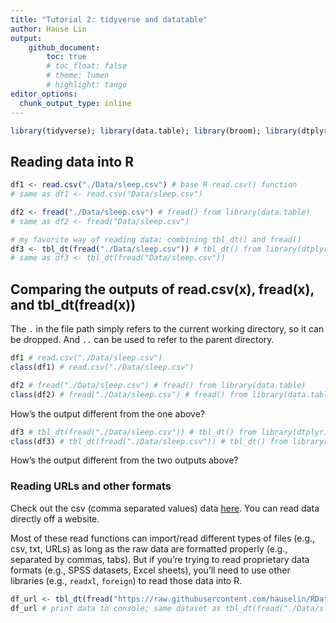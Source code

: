 ```yaml
---
title: "Tutorial 2: tidyverse and datatable"
author: Hause Lin
output: 
    github_document:
        toc: true
        # toc_float: false
        # theme: lumen
        # highlight: tango
editor_options: 
  chunk_output_type: inline
---
```


```r
library(tidyverse); library(data.table); library(broom); library(dtplyr); library(lme4); library(lmerTest); library(ggbeeswarm); library(cowplot)
```

## Reading data into R

```r
df1 <- read.csv("./Data/sleep.csv") # base R read.csv() function
# same as df1 <- read.csv("Data/sleep.csv")

df2 <- fread("./Data/sleep.csv") # fread() from library(data.table)
# same as df2 <- fread("Data/sleep.csv")

# my favorite way of reading data: combining tbl_dt() and fread()
df3 <- tbl_dt(fread("./Data/sleep.csv")) # tbl_dt() from library(dtplyr)
# same as df3 <- tbl_dt(fread("Data/sleep.csv"))
```

## Comparing the outputs of read.csv(x), fread(x), and tbl_dt(fread(x))

The `.` in the file path simply refers to the current working directory, so it can be dropped. And `..` can be used to refer to the parent directory.

```r
df1 # read.csv("./Data/sleep.csv")
class(df1) # read.csv("./Data/sleep.csv")
```

```r
df2 # fread("./Data/sleep.csv") # fread() from library(data.table)
class(df2) # fread("./Data/sleep.csv") # fread() from library(data.table)
```

How's the output different from the one above?

```r
df3 # tbl_dt(fread("./Data/sleep.csv")) # tbl_dt() from library(dtplyr)
class(df3) # tbl_dt(fread("./Data/sleep.csv")) # tbl_dt() from library(dtplyr)
```

How's the output different from the two outputs above?

### Reading URLs and other formats

Check out the csv (comma separated values) data [here](https://raw.githubusercontent.com/hauselin/RDataScience/master/Data/sleep.csv). You can read data directly off a website.

Most of these read functions can import/read different types of files (e.g., csv, txt, URLs) as long as the raw data are formatted properly (e.g., separated by commas, tabs). But if you're trying to read proprietary data formats (e.g., SPSS datasets, Excel sheets), you'll need to use other libraries (e.g., `readxl`, `foreign`) to read those data into R.

```r
df_url <- tbl_dt(fread("https://raw.githubusercontent.com/hauselin/RDataScience/master/Data/sleep.csv"))
df_url # print data to console; same dataset as tbl_dt(fread("./Data/sleep.csv"))
```

